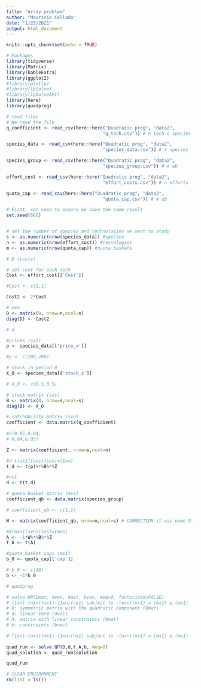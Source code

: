 ```yaml
---
title: "Array problem"
author: "Mauricio Collado"
date: "1/23/2021"
output: html_document
---
```


```r
knitr::opts_chunk$set(echo = TRUE)
```

```r

# Packages
library(tidyverse)
library(Matrix)
library(kableExtra)
library(ggplot2)
#library(plotly)
#library(lpSolve)
#library(lpSolveAPI)
library(here)
library(quadprog)
```

```r
# read files
# We read the file
q_coefficient <- read_csv(here::here("Quadratic prog", "data2",
                                    "q_tech.csv")) # n tech s species

species_data <- read_csv(here::here("Quadratic prog", "data2",
                                    "species_data.csv")) # s species

species_group <- read_csv(here::here("Quadratic prog", "data2",
                                    "species_group.csv")) # m qb

effort_cost <- read_csv(here::here("Quadratic prog", "data2",
                                    "effort_costs.csv")) # n efforts

quota_cap <- read_csv(here::here("Quadratic prog", "data2",
                                    "quota_cap.csv")) # m qb
```

```r
# First, set seed to ensure we have the same result 
set.seed(666)


# set the number of species and technologies we want to study
s <- as.numeric(nrow(species_data)) #species
n <- as.numeric(nrow(effort_cost)) #tecnologies
m <- as.numeric(nrow(quota_cap)) #quota baskets

```


```r
# D (costs)

# set cost for each tech
Cost <- effort_cost[['Cost']]

#Cost <- c(1,1)

Cost2 <- 2*Cost

# nxn 
D <- matrix(0, nrow=n,ncol=n)
diag(D) <- Cost2

```

```r
# d

#prices (sx1)
p <- species_data[['price_x']]

#p <- c(200,200)

# stock in period 0
X_0 <- species_data[['stock_x']]

# X_0 <- c(0.5,0.5)

# stock matrix (sxs)
B <- matrix(0, nrow=s,ncol=s)
diag(B) <- X_0

# catchability matrix (sxn)
coefficient <- data.matrix(q_coefficient)
  
#c(0.05,0.04,
# 0.04,0.05)

Z <- matrix(coefficient, nrow=s,ncol=n)

#d t(sx1)(sxs)(sxn)=(1xn)
t_d <- t(p)%*%B%*%Z

#nx1
d <- t(t_d)

```

```r
# quota basket matrix (mxs)
coefficient_qb <- data.matrix(species_group)

# coefficient_qb <- c(1,1)

W <- matrix(coefficient_qb, nrow=m,ncol=s) # CORRECTION it was name D in the document, and D is defined as cost. I renamed it as W.

#A(mxs)(sxn)(sxs)=(mxs)
A <- -1*W%*%B%*%Z
t_A <- t(A)
```

```r
#quota basket caps (mx1)
b_0 <- quota_cap[['cap']]

# b_0 <- c(10)
b <- -1*b_0

```

```r
# quadprog

# solve.QP(Dmat, dvec, Amat, bvec, meq=0, factorized=FALSE)
# (1xn).(nxn)(nx1)-(1xn)(nx1) subject to :(mxn)(nx1) = (mx1) ≥ (mx1)
# D: symmetric matrix with the quadratic component (Dmat)
# d: linear term (dvec)
# A: matrix with linear constraints (Amat)
# b: constraints (bvec)

# (1xn).(nxn)(nx1)-(1xn)(nx1) subject to :(mxn)(nx1) = (mx1) ≥ (mx1)
 
quad_run <- solve.QP(D,d,t_A,b, meq=0)
quad_solution <- quad_run$solution

quad_run
```

```r

# CLEAR ENVIRONMENT
rm(list = ls())
```

